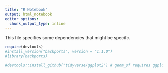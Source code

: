 ```yaml
---
title: "R Notebook"
output: html_notebook
editor_options: 
  chunk_output_type: inline
---
```


This file specifies some dependencies that might be specifc.

```r

require(devtools)
#install_version("backports", version = "1.1.0")
#library(backports)

#devtools::install_github("tidyverse/ggplot2") # geom_sf requires ggplot installed off of the dev server


```

